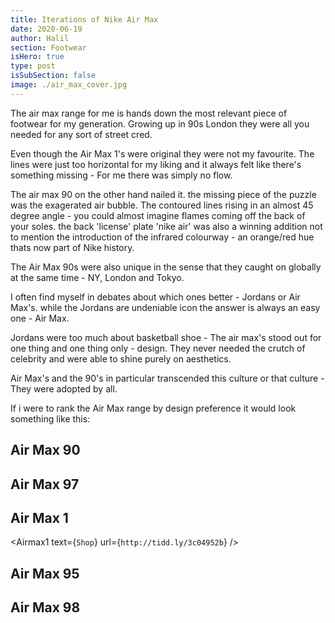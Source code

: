 ```yaml
---
title: Iterations of Nike Air Max
date: 2020-06-19
author: Halil
section: Footwear
isHero: true
type: post
isSubSection: false
image: ./air_max_cover.jpg
---
```



The air max range for me is hands down the most relevant piece of footwear for my generation.
Growing up in 90s London they were all you needed for any sort of street cred.

Even though the Air Max 1's were original they were not my favourite. The lines were just too horizontal for my liking 
and it always felt like there's something missing - For me there was simply no flow.

The air max 90 on the other hand nailed it.
the missing piece of the puzzle was the exagerated air bubble.
The contoured lines rising in an almost 45 degree angle - you could almost imagine flames coming off the back of your soles.
the back 'license' plate 'nike air' was also a winning addition not to mention the introduction of the infrared colourway -
an orange/red hue thats now part of Nike history.

The Air Max 90s were also unique in the sense that they caught on globally at the same time - NY, London and Tokyo.

I often find myself in debates about which ones better - Jordans or Air Max's. 
while the Jordans are undeniable icon the answer is always an easy one - Air Max.

Jordans were too much about basketball shoe - The air max's stood out for one thing and one thing only - design. 
They never needed the crutch of celebrity and were able to shine purely on aesthetics. 

Air Max's and the 90's in particular transcended this culture or that culture - They were adopted by all.

If i were to rank the Air Max range by design preference it would look something like this: 

## Air Max 90
<Airmax90 />
<ShopBtn text={`Shop`} url={`http://tidd.ly/b82c9b65`} />

## Air Max 97
<Airmax97 />
<ShopBtn text={`Shop`} url={`http://tidd.ly/405beaa1`} />

## Air Max 1
<Airmax1 text={`Shop`} url={`http://tidd.ly/3c04952b`} />

## Air Max 95
<Airmax95 />
<ShopBtn text={`Shop`} url={`http://tidd.ly/b9cf54c7`} />

## Air Max 98
<Airmax98 />
<ShopBtn text={`Shop`} url={`http://tidd.ly/12ce6540`} />